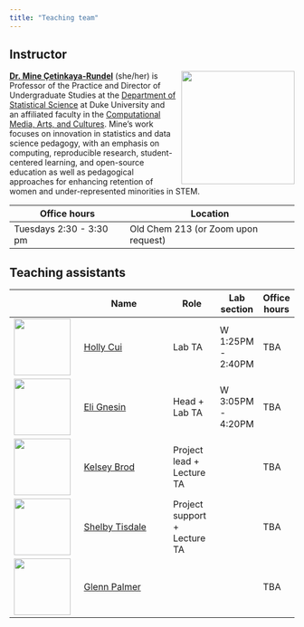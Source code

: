 ```yaml
---
title: "Teaching team"
---
```


## Instructor

![](images/team/mine.png){style="float:right;padding: 0 0 0 10px;" fig-alt="Headshot of Dr. Mine Çetinkaya-Rundel" width="200"}

[**Dr. Mine Çetinkaya-Rundel**](http://mine-cr.com/) (she/her) is Professor of the Practice and Director of Undergraduate Studies at the [Department of Statistical Science](https://stat.duke.edu/) at Duke University and an affiliated faculty in the [Computational Media, Arts, and Cultures](https://cmac.duke.edu/). Mine's work focuses on innovation in statistics and data science pedagogy, with an emphasis on computing, reproducible research, student-centered learning, and open-source education as well as pedagogical approaches for enhancing retention of women and under-represented minorities in STEM.

| Office hours            | Location                            |
|-------------------------|-------------------------------------|
| Tuesdays 2:30 - 3:30 pm | Old Chem 213 (or Zoom upon request) |

## Teaching assistants

|                                          | Name                                                          | Role                         | Lab section       | Office hours |
|------------------------------------------|---------------------------------------------------------------|------------------------------|-------------------|--------------|
| ![](images/team/holly.png){width="100"}  | [Holly Cui](https://www.linkedin.com/in/holly-cui-4b4520236/) | Lab TA                       | W 1:25PM - 2:40PM | TBA          |
| ![](images/team/eli.png){width="100"}    | [Eli Gnesin](https://www.linkedin.com/in/elignesin/)          | Head + Lab TA                | W 3:05PM - 4:20PM | TBA          |
| ![](images/team/kelsey.png){width="100"} | [Kelsey Brod](https://www.kelseybrod.com/)                    | Project lead + Lecture TA    |                   | TBA          |
| ![](images/team/shelby.png){width="100"} | [Shelby Tisdale](https://www.linkedin.com/in/shelby-tisdale/) | Project support + Lecture TA |                   | TBA          |
| ![](images/team/glenn.png){width="100"}  | [Glenn Palmer](https://scholars.duke.edu/person/glenn.palmer) |                              |                   | TBA          |
